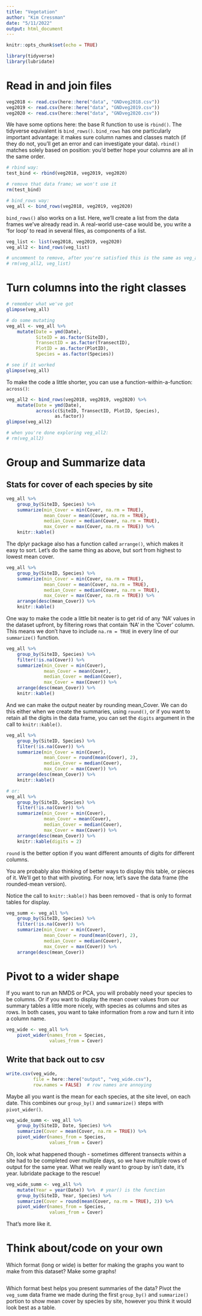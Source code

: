 ```yaml
---
title: "Vegetation"
author: "Kim Cressman"
date: "5/11/2022"
output: html_document
---
```


```r
knitr::opts_chunk$set(echo = TRUE)
```

```r
library(tidyverse)
library(lubridate)
```


# Read in and join files  

```r
veg2018 <- read.csv(here::here("data", "GNDveg2018.csv"))
veg2019 <- read.csv(here::here("data", "GNDveg2019.csv"))
veg2020 <- read.csv(here::here("data", "GNDveg2020.csv"))
```

We have some options here: the base R function to use is `rbind()`. The tidyverse equivalent is `bind_rows()`. `bind_rows` has one particularly important advantage: it makes sure column names and classes match (if they do not, you'll get an error and can investigate your data). `rbind()` matches solely based on position: you'd better hope your columns are all in the same order.  

```r
# rbind way:
test_bind <- rbind(veg2018, veg2019, veg2020)

# remove that data frame; we won't use it
rm(test_bind)

# bind_rows way:
veg_all <- bind_rows(veg2018, veg2019, veg2020)
```

`bind_rows()` also works on a list. Here, we'll create a list from the data frames we've already read in. A real-world use-case would be, you write a 'for loop' to read in several files, as components of a list.  

```r
veg_list <- list(veg2018, veg2019, veg2020)
veg_all2 <- bind_rows(veg_list)

# uncomment to remove, after you're satisfied this is the same as veg_all
# rm(veg_all2, veg_list)
```


# Turn columns into the right classes  

```r
# remember what we've got  
glimpse(veg_all)

# do some mutating  
veg_all <- veg_all %>% 
    mutate(Date = ymd(Date),
           SiteID = as.factor(SiteID),
           TransectID = as.factor(TransectID),
           PlotID = as.factor(PlotID),
           Species = as.factor(Species))

# see if it worked
glimpse(veg_all)
```

To make the code a little shorter, you can use a function-within-a-function: `across()`:  

```r
veg_all2 <- bind_rows(veg2018, veg2019, veg2020) %>% 
    mutate(Date = ymd(Date),
           across(c(SiteID, TransectID, PlotID, Species), 
                  as.factor))
glimpse(veg_all2)

# when you're done exploring veg_all2:
# rm(veg_all2)
```


# Group and Summarize data  

## Stats for cover of each species by site  

```r
veg_all %>% 
    group_by(SiteID, Species) %>% 
    summarize(min_Cover = min(Cover, na.rm = TRUE),
              mean_Cover = mean(Cover, na.rm = TRUE),
              median_Cover = median(Cover, na.rm = TRUE),
              max_Cover = max(Cover, na.rm = TRUE)) %>% 
    knitr::kable()
```


The dplyr package also has a function called `arrange()`, which makes it easy to sort. Let's do the same thing as above, but sort from highest to lowest mean cover.  

```r
veg_all %>% 
    group_by(SiteID, Species) %>% 
    summarize(min_Cover = min(Cover, na.rm = TRUE),
              mean_Cover = mean(Cover, na.rm = TRUE),
              median_Cover = median(Cover, na.rm = TRUE),
              max_Cover = max(Cover, na.rm = TRUE)) %>% 
    arrange(desc(mean_Cover)) %>% 
    knitr::kable()
```


One way to make the code a little bit neater is to get rid of any 'NA' values in the dataset upfront, by filtering rows that contain 'NA' in the 'Cover' column. This means we don't have to include `na.rm = TRUE` in every line of our `summarize()` function.  

```r
veg_all %>% 
    group_by(SiteID, Species) %>% 
    filter(!is.na(Cover)) %>% 
    summarize(min_Cover = min(Cover),
              mean_Cover = mean(Cover),
              median_Cover = median(Cover),
              max_Cover = max(Cover)) %>% 
    arrange(desc(mean_Cover)) %>% 
    knitr::kable()
```


And we can make the output neater by rounding mean_Cover. We can do this either when we create the summaries, using `round()`, or if you want to retain all the digits in the data frame, you can set the `digits` argument in the call to `knitr::kable()`.  

```r
veg_all %>% 
    group_by(SiteID, Species) %>% 
    filter(!is.na(Cover)) %>% 
    summarize(min_Cover = min(Cover),
              mean_Cover = round(mean(Cover), 2),
              median_Cover = median(Cover),
              max_Cover = max(Cover)) %>% 
    arrange(desc(mean_Cover)) %>% 
    knitr::kable()

# or:  
veg_all %>% 
    group_by(SiteID, Species) %>% 
    filter(!is.na(Cover)) %>% 
    summarize(min_Cover = min(Cover),
              mean_Cover = mean(Cover),
              median_Cover = median(Cover),
              max_Cover = max(Cover)) %>% 
    arrange(desc(mean_Cover)) %>% 
    knitr::kable(digits = 2)
```

`round` is the better option if you want different amounts of digits for different columns.  


You are probably also thinking of better ways to display this table, or pieces of it. We'll get to that with pivoting. For now, let's save the data frame (the rounded-mean version).  

Notice the call to `knitr::kable()` has been removed - that is only to format tables for display.  

```r
veg_summ <- veg_all %>% 
    group_by(SiteID, Species) %>% 
    filter(!is.na(Cover)) %>% 
    summarize(min_Cover = min(Cover),
              mean_Cover = round(mean(Cover), 2),
              median_Cover = median(Cover),
              max_Cover = max(Cover)) %>% 
    arrange(desc(mean_Cover)) 
```


# Pivot to a wider shape  

If you want to run an NMDS or PCA, you will probably need your species to be columns. Or if you want to display the mean cover values from our summary tables a little more nicely, with species as columns and sites as rows. In both cases, you want to take information from a row and turn it into a column name.  

```r
veg_wide <- veg_all %>% 
    pivot_wider(names_from = Species,
                values_from = Cover)
```


## Write that back out to csv  

```r
write.csv(veg_wide,
          file = here::here("output", "veg_wide.csv"),
          row.names = FALSE)  # row names are annoying
```


Maybe all you want is the mean for each species, at the site level, on each date. This combines our `group_by()` and `summarize()` steps with `pivot_wider()`.  

```r
veg_wide_summ <- veg_all %>% 
    group_by(SiteID, Date, Species) %>% 
    summarize(Cover = mean(Cover, na.rm = TRUE)) %>% 
    pivot_wider(names_from = Species,
                values_from = Cover)
```

Oh, look what happened though - sometimes different transects within a site had to be completed over multiple days, so we have multiple rows of output for the same year. What we really want to group by isn't date, it's year. lubridate package to the rescue!  

```r
veg_wide_summ <- veg_all %>% 
    mutate(Year = year(Date)) %>%  # year() is the function
    group_by(SiteID, Year, Species) %>% 
    summarize(Cover = round(mean(Cover, na.rm = TRUE), 2)) %>% 
    pivot_wider(names_from = Species,
                values_from = Cover)
```

That's more like it.  


# Think about/code on your own  

Which format (long or wide) is better for making the graphs you want to make from this dataset? Make some graphs!    

```r

```


Which format best helps you present summaries of the data? Pivot the `veg_summ` data frame we made during the first `group_by()` and `summarize()` portion to show mean cover by species by site, however you think it would look best as a table.  

```r

```

